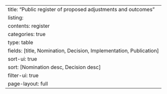 ---
title: "Public register of proposed adjustments and outcomes"
listing:
  contents: register
  categories: true
  type: table
  fields: [title,  Nomination, Decision, Implementation, Publication]
  sort-ui: true
  sort: [Nomination desc, Decision desc]
  filter-ui: true
page-layout: full
---